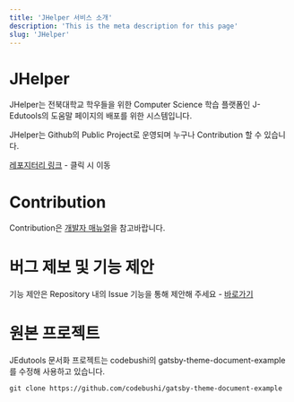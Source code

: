 ```yaml
---
title: 'JHelper 서비스 소개'
description: 'This is the meta description for this page'
slug: 'JHelper'
---
```


# JHelper

JHelper는 전북대학교 학우들을 위한 Computer Science 학습 플랫폼인 J-Edutools의 도움말 페이지의 배포를 위한 시스템입니다.

JHelper는 Github의 Public Project로 운영되며 누구나 Contribution 할 수 있습니다.

[레포지터리 링크](https://github.com/JBNU-JEduTools/document) - 클릭 시 이동

# Contribution

Contribution은 [개발자 매뉴얼](https://jbnu-jedutools.github.io/document/JHelper/devManual)을 참고바랍니다.

# 버그 제보 및 기능 제안

기능 제안은 Repository 내의 Issue 기능을 통해 제안해 주세요 - [바로가기](https://github.com/JBNU-JEduTools/document/issues)

# 원본 프로젝트

JEdutools 문서화 프로젝트는 codebushi의 gatsby-theme-document-example를 수정해 사용하고 있습니다.
```
git clone https://github.com/codebushi/gatsby-theme-document-example
```